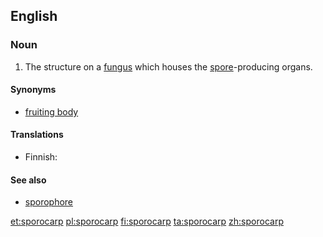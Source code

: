 ==English==
{{wikipedia|sporocarp (fungi)|sporocarp}}

===Noun===
{{en-noun}}

# The structure on a [[fungus]] which houses the [[spore]]-producing organs.

====Synonyms====
* [[fruiting body]]

====Translations====
{{trans-top|fungal structure}}
* Finnish: {{t+|fi|itiöemä}}
{{trans-mid}}
{{trans-bottom}}

====See also====
* [[sporophore]]

[[et:sporocarp]]
[[pl:sporocarp]]
[[fi:sporocarp]]
[[ta:sporocarp]]
[[zh:sporocarp]]